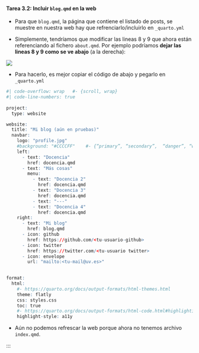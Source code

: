 ::: {.callout-important icon="false"}
#### Tarea 3.2: Incluir `blog.qmd` en la web

- Para que `blog.qmd`, la página que contiene el listado de posts, se muestre en nuestra web hay que refrenciarlo/incluirlo en `_quarto.yml`



- Simplemente, tendríamos que modificar las lineas 8 y 9 que ahora están referenciando al fichero `about.qmd`. Por ejemplo podríamos **dejar las lineas 8 y 9 como se ve abajo** (a la derecha):



![](./imagenes/tt_01/img_13gg-2.png){fig-align="center"}

- Para hacerlo, es mejor copiar el código de abajo y pegarlo en `_quarto.yml`

```r
#| code-overflow: wrap   #- {scroll, wrap}
#| code-line-numbers: true
 
project:
  type: website

website:
  title: "Mi blog (aún en pruebas)"
  navbar:
    logo: "profile.jpg"
    #background: "#CCCCFF"    #- {“primary”, “secondary”,  “danger”, “warning”, “light”, “dark”, or hex color} (el backgroung de la navbar)
    left: 
      - text: "Docencia"
        href: docencia.qmd
      - text: "Más cosas"
        menu:
          - text: "Docencia 2"
            href: docencia.qmd
          - text: "Docencia 3"
            href: docencia.qmd
          - text: "---"
          - text: "Docencia 4"
            href: docencia.qmd
    right:
      - text: "Mi blog"
        href: blog.qmd
      - icon: github
        href: https://github.com/<tu-usuario-github>
      - icon: twitter
        href: https://twitter.com/<tu-usuario twitter>
      - icon: envelope
        url: "mailto:<tu-mail@uv.es>"
 

format:
  html:
    #- https://quarto.org/docs/output-formats/html-themes.html
    theme: flatly  
    css: styles.css
    toc: true
    #- https://quarto.org/docs/output-formats/html-code.html#highlighting
    highlight-style: a11y

```


:::

- Aún no podemos refrescar la web porque ahora no tenemos archivo `index.qmd`. 


:::

